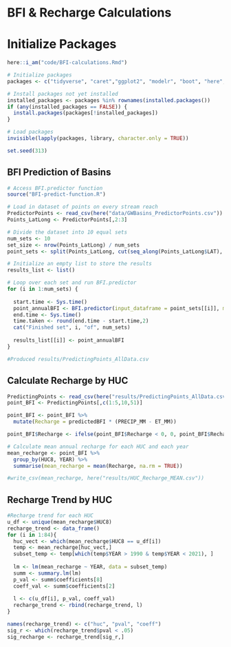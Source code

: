 # BFI & Recharge Calculations

# Initialize Packages
```r
here::i_am("code/BFI-calculations.Rmd")

# Initialize packages
packages <- c("tidyverse", "caret","ggplot2", "modelr", "boot", "here", "sf", "raster", "prism", "exactextractr", "devtools")

# Install packages not yet installed
installed_packages <- packages %in% rownames(installed.packages())
if (any(installed_packages == FALSE)) {
  install.packages(packages[!installed_packages])
}

# Load packages
invisible(lapply(packages, library, character.only = TRUE))

set.seed(313)
```

## BFI Prediction of Basins

```r
# Access BFI.predictor function
source("BFI-predict-function.R")

# Load in dataset of points on every stream reach
PredictorPoints <- read_csv(here("data/GWBasins_PredictorPoints.csv"))
Points_LatLong <- PredictorPoints[,2:3]

# Divide the dataset into 10 equal sets
num_sets <- 10
set_size <- nrow(Points_LatLong) / num_sets
point_sets <- split(Points_LatLong, cut(seq_along(Points_LatLong$LAT), breaks = num_sets, labels = FALSE))

# Initialize an empty list to store the results
results_list <- list()

# Loop over each set and run BFI.predictor
for (i in 1:num_sets) {
  
  start.time <- Sys.time()
  point_annualBFI <- BFI.predictor(input_dataframe = point_sets[[i]], model_path = here("results/XGBmodel-GWBasins.rda"))
  end.time <- Sys.time()
  time.taken <- round(end.time - start.time,2)
  cat("Finished set", i, "of", num_sets)
  
  results_list[[i]] <- point_annualBFI
}

#Produced results/PredictingPoints_AllData.csv
```

## Calculate Recharge by HUC

```r
PredictingPoints <- read_csv(here("results/PredictingPoints_AllData.csv"))
point_BFI <- PredictingPoints[,c(1:5,10,51)]

point_BFI <- point_BFI %>%
  mutate(Recharge = predictedBFI * (PRECIP_MM - ET_MM))

point_BFI$Recharge <- ifelse(point_BFI$Recharge < 0, 0, point_BFI$Recharge)

# Calculate mean annual recharge for each HUC and each year
mean_recharge <- point_BFI %>%
  group_by(HUC8, YEAR) %>%
  summarise(mean_recharge = mean(Recharge, na.rm = TRUE))

#write_csv(mean_recharge, here("results/HUC_Recharge_MEAN.csv"))
```

## Recharge Trend by HUC

```r
#Recharge trend for each HUC
u_df <- unique(mean_recharge$HUC8)
recharge_trend <- data_frame()
for (i in 1:84){
  huc_vect <- which(mean_recharge$HUC8 == u_df[i])
  temp <- mean_recharge[huc_vect,]
  subset_temp <- temp[which(temp$YEAR > 1990 & temp$YEAR < 2021), ]
  
  lm <- lm(mean_recharge ~ YEAR, data = subset_temp)
  summ <- summary.lm(lm)
  p_val <- summ$coefficients[8]
  coeff_val <- summ$coefficients[2]
  
  l <- c(u_df[i], p_val, coeff_val)
  recharge_trend <- rbind(recharge_trend, l)
}

names(recharge_trend) <- c("huc", "pval", "coeff")
sig_r <- which(recharge_trend$pval < .05)
sig_recharge <- recharge_trend[sig_r,]
```
